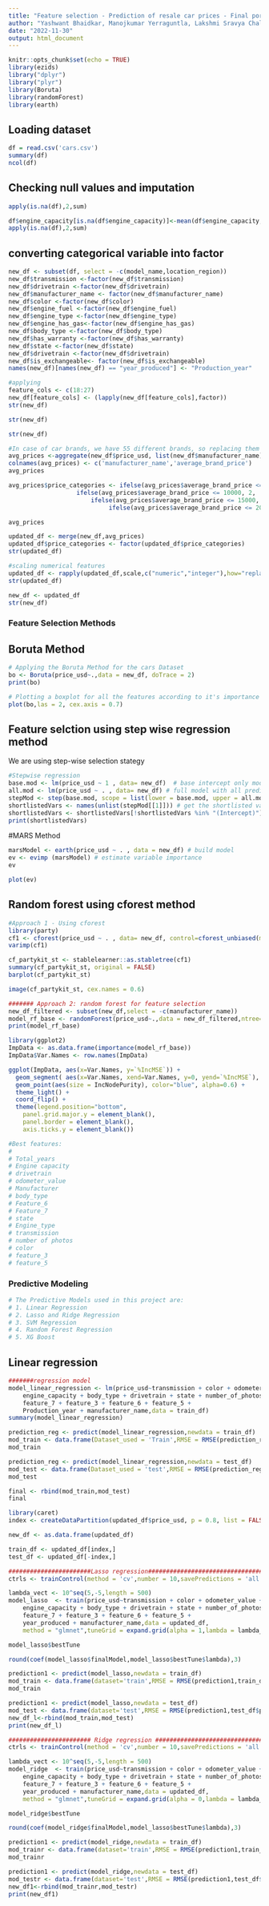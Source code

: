 ```yaml
---
title: "Feature selection - Prediction of resale car prices - Final porject"
author: "Yashwant Bhaidkar, Manojkumar Yerraguntla, Lakshmi Sravya Chalapati , Sai Charith Govardhanam"
date: "2022-11-30"
output: html_document
---
```


```r
knitr::opts_chunk$set(echo = TRUE)
library(ezids)
library("dplyr")
library("plyr")
library(Boruta)
library(randomForest)
library(earth)
```

## Loading dataset

```r
df = read.csv('cars.csv')
summary(df)
ncol(df)
```



## Checking null values and imputation
```r
apply(is.na(df),2,sum)
```


```r

df$engine_capacity[is.na(df$engine_capacity)]<-mean(df$engine_capacity,na.rm=TRUE)
apply(is.na(df),2,sum)
```


## converting categorical variable into factor

```r
new_df <- subset(df, select = -c(model_name,location_region))
new_df$transmission <-factor(new_df$transmission)
new_df$drivetrain <-factor(new_df$drivetrain)
new_df$manufacturer_name <- factor(new_df$manufacturer_name)
new_df$color <-factor(new_df$color)
new_df$engine_fuel <-factor(new_df$engine_fuel)
new_df$engine_type <-factor(new_df$engine_type)
new_df$engine_has_gas<-factor(new_df$engine_has_gas)
new_df$body_type <-factor(new_df$body_type)
new_df$has_warranty <-factor(new_df$has_warranty)
new_df$state <-factor(new_df$state)
new_df$drivetrain <-factor(new_df$drivetrain)
new_df$is_exchangeable<- factor(new_df$is_exchangeable)
names(new_df)[names(new_df) == "year_produced"] <- "Production_year"
```



```r
#applying 
feature_cols <- c(18:27)
new_df[feature_cols] <- (lapply(new_df[feature_cols],factor))
str(new_df)
```



```r
str(new_df)
```


```r
str(new_df)
```


```r
#In case of car brands, we have 55 different brands, so replacing them with median prices of the car.
avg_prices <-aggregate(new_df$price_usd, list(new_df$manufacturer_name), FUN=median)
colnames(avg_prices) <- c('manufacturer_name','average_brand_price')
avg_prices
```


```r
avg_prices$price_categories <- ifelse(avg_prices$average_brand_price <= 5000, 1, 
                   ifelse(avg_prices$average_brand_price <= 10000, 2, 
                       ifelse(avg_prices$average_brand_price <= 15000, 3, 
                            ifelse(avg_prices$average_brand_price <= 20000, 4, 5))))

avg_prices
```



```r
updated_df <- merge(new_df,avg_prices)
updated_df$price_categories <- factor(updated_df$price_categories)
str(updated_df)
```



```r
#scaling numerical features
updated_df <- rapply(updated_df,scale,c("numeric","integer"),how="replace")
str(updated_df)
```

```r
new_df <- updated_df
str(new_df)
```

### Feature Selection Methods

## Boruta Method

```r
# Applying the Boruta Method for the cars Dataset
bo <- Boruta(price_usd~.,data = new_df, doTrace = 2)
print(bo)
```

```r
# Plotting a boxplot for all the features according to it's importance
plot(bo,las = 2, cex.axis = 0.7)
```


## Feature selction using step wise regression method
We are using step-wise selection stategy

```r
#Stepwise regression
base.mod <- lm(price_usd ~ 1 , data= new_df)  # base intercept only model
all.mod <- lm(price_usd ~ . , data= new_df) # full model with all predictors
stepMod <- step(base.mod, scope = list(lower = base.mod, upper = all.mod), direction = "both", trace = 0, steps = 1000)  # perform step-wise algorithm
shortlistedVars <- names(unlist(stepMod[[1]])) # get the shortlisted variable.
shortlistedVars <- shortlistedVars[!shortlistedVars %in% "(Intercept)"]  # remove intercept 
print(shortlistedVars)
```

#MARS Method
```r
marsModel <- earth(price_usd ~ . , data = new_df) # build model
ev <- evimp (marsModel) # estimate variable importance
ev
```

```r
plot(ev)
```


## Random forest using cforest method


```r
#Approach 1 - Using cforest
library(party)
cf1 <- cforest(price_usd ~ . , data= new_df, control=cforest_unbiased(mtry=2,ntree=100)) # fit the random forest
varimp(cf1)
```


```r
cf_partykit_st <- stablelearner::as.stabletree(cf1)
summary(cf_partykit_st, original = FALSE)
barplot(cf_partykit_st)
```


```r
image(cf_partykit_st, cex.names = 0.6)
```




```r
####### Approach 2: random forest for feature selection
new_df_filtered <- subset(new_df,select = -c(manufacturer_name))
model_rf_base <- randomForest(price_usd~.,data = new_df_filtered,ntree=100,keep.forest=FALSE, importance=TRUE,do.trace = TRUE)
print(model_rf_base)
```



```r
library(ggplot2)
ImpData <- as.data.frame(importance(model_rf_base))
ImpData$Var.Names <- row.names(ImpData)

ggplot(ImpData, aes(x=Var.Names, y=`%IncMSE`)) +
  geom_segment( aes(x=Var.Names, xend=Var.Names, y=0, yend=`%IncMSE`), color="skyblue") +
  geom_point(aes(size = IncNodePurity), color="blue", alpha=0.6) +
  theme_light() +
  coord_flip() +
  theme(legend.position="bottom",
    panel.grid.major.y = element_blank(),
    panel.border = element_blank(),
    axis.ticks.y = element_blank())
```


```r
#Best features:
# 
# Total_years
# Engine capacity
# drivetrain
# odometer_value
# Manufacturer
# body_type
# Feature_6
# Feature_7
# state
# Engine_type
# transmission
# number of photos
# color
# feature_3
# feature_5
```

### Predictive Modeling

```r
# The Predictive Models used in this project are:
# 1. Linear Regression
# 2. Lasso and Ridge Regression
# 3. SVM Regression
# 4. Random Forest Regression
# 5. XG Boost

```

## Linear regression

```r
#######regression model
model_linear_regression <- lm(price_usd~transmission + color + odometer_value + engine_type +
    engine_capacity + body_type + drivetrain + state + number_of_photos +
    feature_7 + feature_3 + feature_6 + feature_5 +
    Production_year + manufacturer_name,data = train_df)
summary(model_linear_regression)
```



```r
prediction_reg <- predict(model_linear_regression,newdata = train_df)
mod_train <- data.frame(Dataset_used = 'Train',RMSE = RMSE(prediction_reg,train_df$price_usd),Rsquared = R2(prediction_reg,train_df$price_usd))
mod_train
```



```r
prediction_reg <- predict(model_linear_regression,newdata = test_df)
mod_test <- data.frame(Dataset_used = 'test',RMSE = RMSE(prediction_reg,test_df$price_usd),Rsquared = R2(prediction_reg,test_df$price_usd))
mod_test
```


```r
final <- rbind(mod_train,mod_test)
final
```

```r
library(caret)
index <- createDataPartition(updated_df$price_usd, p = 0.8, list = FALSE,times = 1)

new_df <- as.data.frame(updated_df)

train_df <- updated_df[index,]
test_df <- updated_df[-index,]
```

```r
#######################Lasso regression##################################
ctrls <- trainControl(method = 'cv',number = 10,savePredictions = 'all')
```


```r
lambda_vect <- 10^seq(5,-5,length = 500)
model_lasso  <- train(price_usd~transmission + color + odometer_value + engine_type +
    engine_capacity + body_type + drivetrain + state + number_of_photos +
    feature_7 + feature_3 + feature_6 + feature_5 +
    year_produced + manufacturer_name,data = updated_df,
    method = "glmnet",tuneGrid = expand.grid(alpha = 1,lambda = lambda_vect),trControl = ctrls)
```

```r
model_lasso$bestTune
```

```r
round(coef(model_lasso$finalModel,model_lasso$bestTune$lambda),3)
```

```r
prediction1 <- predict(model_lasso,newdata = train_df)
mod_train <- data.frame(dataset='train',RMSE = RMSE(prediction1,train_df$price_usd),Rsquared = R2(prediction1,train_df$price_usd))
mod_train
```
```r
prediction1 <- predict(model_lasso,newdata = test_df)
mod_test <- data.frame(dataset='test',RMSE = RMSE(prediction1,test_df$price_usd),Rsquared = R2(prediction1,test_df$price_usd))
new_df_l<-rbind(mod_train,mod_test)
print(new_df_l)

```


```r
####################### Ridge regression ##################################
ctrls <- trainControl(method = 'cv',number = 10,savePredictions = 'all')
```

```r
lambda_vect <- 10^seq(5,-5,length = 500)
model_ridge  <- train(price_usd~transmission + color + odometer_value + engine_type +
    engine_capacity + body_type + drivetrain + state + number_of_photos +
    feature_7 + feature_3 + feature_6 + feature_5 +
    year_produced + manufacturer_name,data = updated_df,
    method = "glmnet",tuneGrid = expand.grid(alpha = 0,lambda = lambda_vect),trControl = ctrls)
```

```r
model_ridge$bestTune
```

```r
round(coef(model_ridge$finalModel,model_lasso$bestTune$lambda),3)
```

```r
prediction1 <- predict(model_ridge,newdata = train_df)
mod_trainr <- data.frame(dataset='train',RMSE = RMSE(prediction1,train_df$price_usd),Rsquared = R2(prediction1,train_df$price_usd))
mod_trainr
```

```r
prediction1 <- predict(model_ridge,newdata = test_df)
mod_testr <- data.frame(dataset='test',RMSE = RMSE(prediction1,test_df$price_usd),Rsquared =R2(prediction1,test_df$price_usd))
new_df1<-rbind(mod_trainr,mod_testr)
print(new_df1)
```
